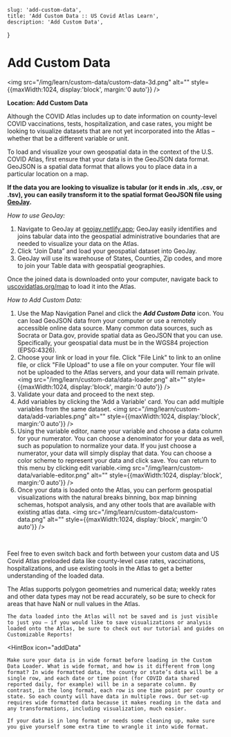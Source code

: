 
    slug: 'add-custom-data',
    title: 'Add Custom Data :: US Covid Atlas Learn',
    description: 'Add Custom Data',
}

# Add Custom Data 

<img src="/img/learn/custom-data/custom-data-3d.png" alt="" style={{maxWidth:1024, display:'block', margin:'0 auto'}} />
<br/>

**Location: <Icon symbol="addData" /> Add Custom Data**

Although the COVID Atlas includes up to date information on county-level COVID vaccinations, tests, hospitalization, and case rates, 
you might be looking to visualize datasets that are not yet incorporated into the Atlas – whether that be a different variable or unit.

To load and visualize your own geospatial data in the context of the U.S. COVID Atlas, 
first ensure that your data is in the GeoJSON data format. 
GeoJSON is a spatial data format that allows you to place data in a particular location on a map.

**If the data you are looking to visualize is tabular (or it ends in .xls, .csv, or .tsv), you can easily transform it to the spatial format GeoJSON file using [GeoJay](https://geojay.netlify.app/).**

_How to use GeoJay:_

1. Navigate to GeoJay at [geojay.netlify.app](https://geojay.netlify.app/); GeoJay easily identifies and joins tabular data into the geospatial administrative boundaries that are needed to visualize your data on the Atlas.
2. Click “Join Data” and load your geospatial dataset into GeoJay.
3. GeoJay will use its warehouse of States, Counties, Zip codes, and more to join your Table data with geospatial geographies.

Once the joined data is downloaded onto your computer, navigate back to[ uscovidatlas.org/map](https://uscovidatlas.org/map) to load it into the Atlas.

_How to Add Custom Data:_


1. Use the Map Navigation Panel and click the **_Add Custom Data_** icon. 
You can load GeoJSON data from your computer or use a remotely accessible online data source. 
Many common data sources, such as Socrata or Data.gov, provide spatial data as GeoJSON that you can use.
Specifically, your geospatial data must be in the WGS84 projection (EPSG:4326).
2. Choose your link or load in your file. Click "File Link" to link to an online file, or click "File Upload" to use a file on your computer. Your file will not be uploaded to the Atlas servers, and your data will remain private.<img src="/img/learn/custom-data/data-loader.png" alt="" style={{maxWidth:1024, display:'block', margin:'0 auto'}} />
3. Validate your data and proceed to the next step.
4. Add variables by clicking the 'Add a Variable' card. You can add multiple variables from the same dataset. <img src="/img/learn/custom-data/add-variables.png" alt="" style={{maxWidth:1024, display:'block', margin:'0 auto'}} />
5. Using the variable editor, name your variable and choose a data column for your numerator. 
You can choose a denominator for your data as well, such as population to normalize your data. 
If you just choose a numerator, your data will simply display that data. You can choose a color 
scheme to represent your data and click save. You can return to this menu by clicking edit variable.<img src="/img/learn/custom-data/variable-editor.png" alt="" style={{maxWidth:1024, display:'block', margin:'0 auto'}} />
6. Once your data is loaded onto the Atlas, you can perform geospatial visualizations with the natural breaks binning, box map binning schemas, hotspot analysis, and any other tools that are available with existing atlas data.
<img src="/img/learn/custom-data/custom-data.png" alt="" style={{maxWidth:1024, display:'block', margin:'0 auto'}} />
<br/>

Feel free to even switch back and forth between your custom data and US Covid Atlas preloaded data like county-level case rates, vaccinations, hospitalizations, and use existing tools in the Atlas to get a better understanding of the loaded data. 


<HintBox>
    The Atlas supports polygon geometries and numerical data; weekly rates and other data types may not be read accurately, so be sure to check for areas that have NaN or null values in the Atlas.

    The data loaded into the Atlas will not be saved and is just visible to just you – if you would like to save visualizations or analysis loaded onto the Atlas, be sure to check out our tutorial and guides on Customizable Reports!
</HintBox>

<HintBox
    icon="addData"
>
    Make sure your data is in wide format before loading in the Custom Data Loader. What is wide format, and how is it different from long format? In wide formatted data, the county or state’s data will be a single row, and each date or time point (for COVID data shared reported daily, for example) will be in a separate column. By contrast, in the long format, each row is one time point per county or state. So each county will have data in multiple rows. Our set-up requires wide formatted data because it makes reading in the data and any transformations, including visualization, much easier. 

    If your data is in long format or needs some cleaning up, make sure you give yourself some extra time to wrangle it into wide format. 
</HintBox>